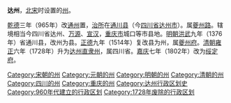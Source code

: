 '''达州'''，[[北宋|北宋]]时设置的[[州|州]]。

[[乾德_(北宋)|乾德]]三年（965年）改[[通州_(四川)|通州]]置，[[治所|治所]]在[[通川县|通川县]]（今[[四川省|四川省]][[达州市|达州市]]）。属[[夔州路|夔州路]]。辖境相当今四川省达州、[[万源市|万源]]、[[宣汉县|宣汉]]，[[重庆市|重庆市]]城口等市县地。[[明朝|明朝]][[洪武|洪武]]九年（1376年）省通川县，改州为县。[[正德_(明朝)|正德]]九年（1514年）复改县为州，属[[夔州府|夔州府]]。[[清朝|清朝]][[雍正|雍正]]六年（1728年）升为[[达州直隶州|达州直隶州]]，属四川省。[[嘉庆|嘉庆]]七年（1802年）改为[[绥定府|绥定府]]。

{{北宋行政区划|nocat}}
{{南宋行政区划|nocat}}
{{中国古代行政区划小作品}}
[[Category:宋朝的州|Category:宋朝的州]]
[[Category:元朝的州|Category:元朝的州]]
[[Category:明朝的州|Category:明朝的州]]
[[Category:清朝的州|Category:清朝的州]]
[[Category:四川的州|Category:四川的州]]
[[Category:重庆的州|Category:重庆的州]]
[[Category:达州行政区划史|Category:达州行政区划史]]
[[Category:960年代建立的行政区划|Category:960年代建立的行政区划]]
[[Category:1728年废除的行政区划|Category:1728年废除的行政区划]]